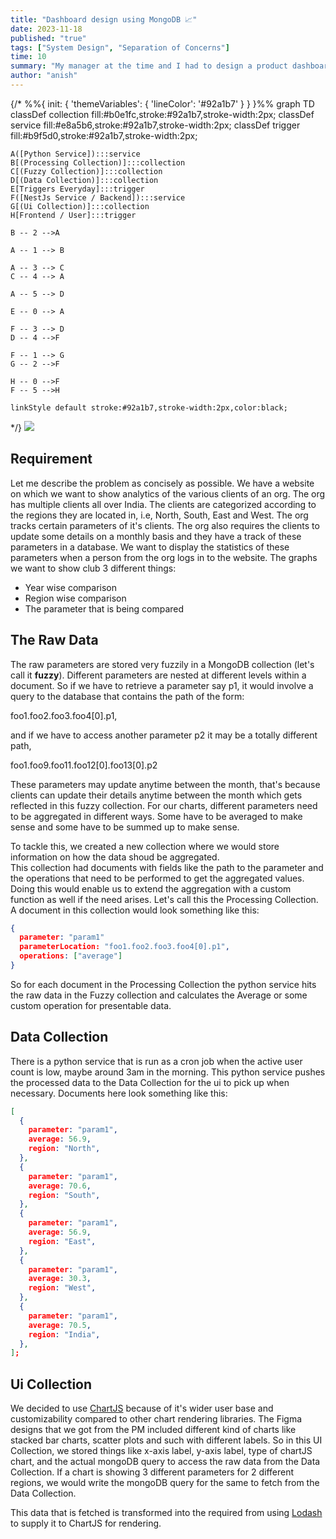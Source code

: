 ```yaml
---
title: "Dashboard design using MongoDB 📈"
date: 2023-11-18
published: "true"
tags: ["System Design", "Separation of Concerns"]
time: 10
summary: "My manager at the time and I had to design a product dashboard for cleints and here's how we did it 🚀"
author: "anish"
---
```


{/*
%%{
init: {
'themeVariables': {
'lineColor': '#92a1b7'
}
}
}%%
graph TD
classDef collection fill:#b0e1fc,stroke:#92a1b7,stroke-width:2px;
classDef service fill:#e8a5b6,stroke:#92a1b7,stroke-width:2px;
classDef trigger fill:#b9f5d0,stroke:#92a1b7,stroke-width:2px;

    A([Python Service]):::service
    B[(Processing Collection)]:::collection
    C[(Fuzzy Collection)]:::collection
    D[(Data Collection)]:::collection
    E[Triggers Everyday]:::trigger
    F([NestJs Service / Backend]):::service
    G[(Ui Collection)]:::collection
    H[Frontend / User]:::trigger

    B -- 2 -->A

    A -- 1 --> B

    A -- 3 --> C
    C -- 4 --> A

    A -- 5 --> D

    E -- 0 --> A

    F -- 3 --> D
    D -- 4 -->F

    F -- 1 --> G
    G -- 2 -->F

    H -- 0 -->F
    F -- 5 -->H

    linkStyle default stroke:#92a1b7,stroke-width:2px,color:black;

*/}
[![](https://mermaid.ink/img/pako:eNqVVF1v2jAU_SuWK0QqBQ3Y2FZPmgSEFE3aVIl2Dwt9cJwbsDA2sp1uacV_nxMnoRsPbC-Oc-7xuR_xyQtmKgNMcK_3spYIccktQfUWob7dwh6-U81pKsD0u4ALCS5hroTSDu1f3YzpKP3Q99Fj9XDLsddby42mhy26j3yICWpMBDliSghgliuJci4EuUqHMMpZaKxWOyCNYPM6-MkzuyXjw69Pf8kY0E-cQaMBH-kkff-_GlbzzQZ0W8dNPsmG_6DhVaZBclfarWtj5Ut5vCaENGV5yiwJ7rRiYAyXGzTvGr9-dMzTHDx5ngRx8fxcXuJFSRBRSy_RFsm9786gxRPoMqNlRWta9pw4SL6BsV9M2wJ6g2aU7UBm583cJsEDv5R1mcRaSesEnNSDO_9HzmYqaDBAY7d8njaTrIBRBaCZR17hb2t83syoQt7VyPSMOanxqE2zqLDhOTc-qTZXM-pU4_ZwfCrptmm_q7ojLbsM8atTdRnLluPMslvZUgDKIKeFsOjC_QpZZS2SCvcd3F3DId6D3lOeOafWHlzj2ptrTNxWQmE1FWvsPOeotLBqVUqG3cwLCHFxyKiFiFPnxT0mORXGoZBxq_RX7_76JxDiA5U_lGo5x9-4bkDj?type=png)](https://mermaid.live/edit#pako:eNqVVF1v2jAU_SuWK0QqBQ3Y2FZPmgSEFE3aVIl2Dwt9cJwbsDA2sp1uacV_nxMnoRsPbC-Oc-7xuR_xyQtmKgNMcK_3spYIccktQfUWob7dwh6-U81pKsD0u4ALCS5hroTSDu1f3YzpKP3Q99Fj9XDLsddby42mhy26j3yICWpMBDliSghgliuJci4EuUqHMMpZaKxWOyCNYPM6-MkzuyXjw69Pf8kY0E-cQaMBH-kkff-_GlbzzQZ0W8dNPsmG_6DhVaZBclfarWtj5Ut5vCaENGV5yiwJ7rRiYAyXGzTvGr9-dMzTHDx5ngRx8fxcXuJFSRBRSy_RFsm9786gxRPoMqNlRWta9pw4SL6BsV9M2wJ6g2aU7UBm583cJsEDv5R1mcRaSesEnNSDO_9HzmYqaDBAY7d8njaTrIBRBaCZR17hb2t83syoQt7VyPSMOanxqE2zqLDhOTc-qTZXM-pU4_ZwfCrptmm_q7ojLbsM8atTdRnLluPMslvZUgDKIKeFsOjC_QpZZS2SCvcd3F3DId6D3lOeOafWHlzj2ptrTNxWQmE1FWvsPOeotLBqVUqG3cwLCHFxyKiFiFPnxT0mORXGoZBxq_RX7_76JxDiA5U_lGo5x9-4bkDj)

## Requirement

Let me describe the problem as concisely as possible.
We have a website on which we want to show analytics of the various clients of an org. The org has multiple clients all over India.
The clients are categorized according to the regions they are located in, i.e, North, South, East and West. The org tracks certain parameters of it's clients.
The org also requires the clients to update some details on a monthly basis and they have a track of these parameters in a database. We want to display the statistics of
these parameters when a person from the org logs in to the website.
The graphs we want to show club 3 different things:

- Year wise comparison
- Region wise comparison
- The parameter that is being compared

## The Raw Data

The raw parameters are stored very fuzzily in a MongoDB collection (let's call it **fuzzy**). Different parameters are nested at different levels within a document.
So if we have to retrieve a parameter say p1, it would involve a query to the database that contains the path of the form:

<Ic>foo1.foo2.foo3.foo4[0].p1</Ic>,

and if we have to access another parameter p2 it may be a totally different path,

<Ic>foo1.foo9.foo11.foo12[0].foo13[0].p2</Ic>

These parameters may update anytime between the month, that's because clients can update their details anytime between the month which gets reflected in this fuzzy collection.
For our charts, different parameters need to be aggregated in different ways. Some have to be averaged to make sense and some have to be summed up to make sense.

To tackle this, we created a new collection where we would store information on how the data shoud be aggregated.  
This collection had documents with fields like the path to the parameter and the operations that need to be performed to get the aggregated values.
Doing this would enable us to extend the aggregation with a custom function as well if the need arises.
Let's call this the Processing Collection.
A document in this collection would look something like this:

```json
{
  parameter: "param1"
  parameterLocation: "foo1.foo2.foo3.foo4[0].p1",
  operations: ["average"]
}
```

So for each document in the Processing Collection the python service hits the raw data in the Fuzzy collection and calculates the Average or some custom operation for presentable data.

## Data Collection

There is a python service that is run as a cron job when the active user count is low, maybe around 3am in the morning.
This python service pushes the processed data to the Data Collection for the ui to pick up when necessary.
Documents here look something like this:

```json
[
  {
    parameter: "param1",
    average: 56.9,
    region: "North",
  },
  {
    parameter: "param1",
    average: 70.6,
    region: "South",
  },
  {
    parameter: "param1",
    average: 56.9,
    region: "East",
  },
  {
    parameter: "param1",
    average: 30.3,
    region: "West",
  },
  {
    parameter: "param1",
    average: 70.5,
    region: "India",
  },
];
```

## Ui Collection

We decided to use [ChartJS](https://www.chartjs.org/docs/latest/) because of it's wider user base and customizability compared to other chart rendering libraries.
The Figma designs that we got from the PM included different kind of charts like stacked bar charts, scatter plots and such with different labels.
So in this UI Collection, we stored things like x-axis label, y-axis label, type of chartJS chart, and the actual mongoDB query to access the raw data from the Data Collection.
If a chart is showing 3 different parameters for 2 different regions, we would write the mongoDB query for the same to fetch from the Data Collection.

This data that is fetched is transformed into the required from using [Lodash](https://lodash.com/docs/4.17.15) to supply it to ChartJS for rendering.
